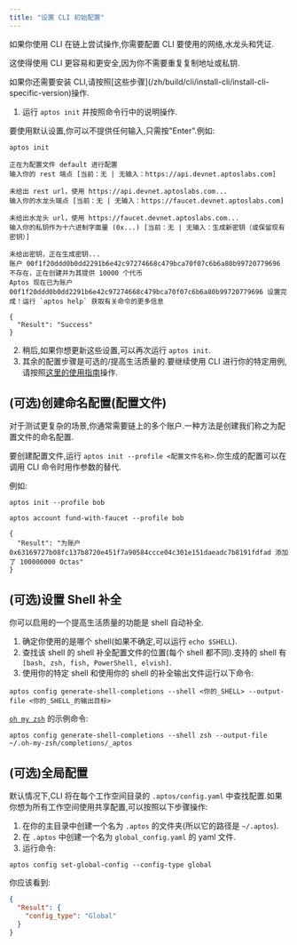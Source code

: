 ```yaml
---
title: "设置 CLI 初始配置"
---
```



如果你使用 CLI 在链上尝试操作,你需要配置 CLI 要使用的网络,水龙头和凭证.

这使得使用 CLI 更容易和更安全,因为你不需要重复复制地址或私钥.

<Aside type="caution">
  如果你还需要安装 CLI,请按照[这些步骤](/zh/build/cli/install-cli/install-cli-specific-version)操作.
</Aside>

1. 运行 `aptos init` 并按照命令行中的说明操作.

<Aside type="note" emoji="ℹ️">
  要使用默认设置,你可以不提供任何输入,只需按"Enter".例如:
</Aside>

```shellscript filename="Terminal"
aptos init
```

```shellscript filename="输出"
正在为配置文件 default 进行配置
输入你的 rest 端点 [当前：无 | 无输入：https://api.devnet.aptoslabs.com]

未给出 rest url，使用 https://api.devnet.aptoslabs.com...
输入你的水龙头端点 [当前：无 | 无输入：https://faucet.devnet.aptoslabs.com]

未给出水龙头 url，使用 https://faucet.devnet.aptoslabs.com...
输入你的私钥作为十六进制字面量 (0x...) [当前：无 | 无输入：生成新密钥（或保留现有密钥）]

未给出密钥，正在生成密钥...
账户 00f1f20ddd0b0dd2291b6e42c97274668c479bca70f07c6b6a80b99720779696 不存在，正在创建并为其提供 10000 个代币
Aptos 现在已为账户 00f1f20ddd0b0dd2291b6e42c97274668c479bca70f07c6b6a80b99720779696 设置完成！运行 `aptos help` 获取有关命令的更多信息

{
  "Result": "Success"
}
```

2. 稍后,如果你想更新这些设置,可以再次运行 `aptos init`.
3. 其余的配置步骤是可选的/提高生活质量的.要继续使用 CLI 进行你的特定用例,请按照[这里的使用指南](/zh/build/cli.mdx#%EF%B8%8F-using-the-aptos-cli)操作.

## (可选)创建命名配置(配置文件)

对于测试更复杂的场景,你通常需要链上的多个账户.一种方法是创建我们称之为配置文件的命名配置.

要创建配置文件,运行 `aptos init --profile <配置文件名称>`.你生成的配置可以在调用 CLI 命令时用作参数的替代.

例如:

```shellscript filename="Terminal"
aptos init --profile bob
```

```shellscript filename="Terminal"
aptos account fund-with-faucet --profile bob
```

```shellscript filename="输出"
{
  "Result": "为账户 0x63169727b08fc137b8720e451f7a90584ccce04c301e151daeadc7b8191fdfad 添加了 100000000 Octas"
}
```

## (可选)设置 Shell 补全

你可以启用的一个提高生活质量的功能是 shell 自动补全.

1. 确定你使用的是哪个 shell(如果不确定,可以运行 `echo $SHELL`).
2. 查找该 shell 的 shell 补全配置文件的位置(每个 shell 都不同).支持的 shell 有 `[bash, zsh, fish, PowerShell, elvish]`.
3. 使用你的特定 shell 和使用你的 shell 的补全输出文件运行以下命令:

```shellscript filename="Terminal"
aptos config generate-shell-completions --shell <你的_SHELL> --output-file <你的_SHELL_的输出目标>
```

[`oh my zsh`](https://ohmyz.sh/) 的示例命令:

```shellscript filename="Terminal"
aptos config generate-shell-completions --shell zsh --output-file ~/.oh-my-zsh/completions/_aptos
```

## (可选)全局配置

默认情况下,CLI 将在每个工作空间目录的 `.aptos/config.yaml` 中查找配置.如果你想为所有工作空间使用共享配置,可以按照以下步骤操作:

1. 在你的主目录中创建一个名为 `.aptos` 的文件夹(所以它的路径是 `~/.aptos`).
2. 在 `.aptos` 中创建一个名为 `global_config.yaml` 的 yaml 文件.
3. 运行命令:

```shellscript filename="Terminal"
aptos config set-global-config --config-type global
```

你应该看到:

```json
{
  "Result": {
    "config_type": "Global"
  }
}
```
